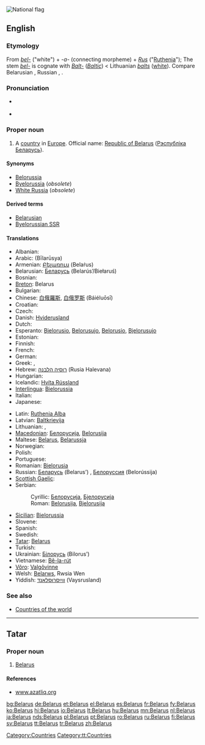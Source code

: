 [[Image:Flag of Belarus.svg|thumb|National flag]]
{{also|Bélarus}}
==English==
{{wikipedia}}

===Etymology===
From {{etyl|sla}} ''[[bel-]]'' ("white") + ''-a-'' (connecting morpheme) + ''[[Rus]]'' ("[[Ruthenia]]"); The stem ''[[bel-]]'' is cognate with ''[[Balt-]]'' (''[[Baltic]]'') < Lithuanian ''[[balts]]'' ([[white]]).  Compare Belarusian {{term|Беларусь|tr=Belarús’|lang=be}}, Russian {{term|Беларусь|tr=Belarús’|lang=ru}}, {{term|Белоруссия|tr=Belorússija|lang=ru}}.

===Pronunciation===
* {{a|UK|US}} {{IPA|/ˈbɛl.ə.ɹus/}}
* {{audio|en-us-Belarus.ogg|Audio (US)}}

===Proper noun===
{{en-proper noun}}

# A [[country]] in [[Europe]]. Official name: [[Republic of Belarus]] ([[Рэспублiка Беларусь]]).

====Synonyms====
* [[Belorussia]]
* [[Byelorussia]] (''obsolete'')
* [[White Russia]] (''obsolete'')

====Derived terms====
* [[Belarusian]]
* [[Byelorussian SSR]]

====Translations====
{{trans-top|country}}
* Albanian: {{t+|sq|Bjellorusia|f|xs=Albanian}}
* Arabic: {{Arab|[[بيلاروسيا]]}} (Bīlarūsya) {{f}}
* Armenian: [[Բելառուս]] (Belaṙus)
* Belarusian: [[Беларусь]] (Belarús’/Biełaruś) {{f}}
* Bosnian: {{t-|bs|Bjelorusija|f}}
* [[Breton]]: Belarus
* Bulgarian: {{t+|bg|Беларус|tr=Belarús|sc=Cyrl}}
* Chinese: [[白俄羅斯]], [[白俄罗斯]] (Báiéluōsī)
* Croatian: {{t-|hr|Bjelorusija}}
* Czech: {{t+|cs|Bělorusko|n}}
* Danish: [[Hviderusland]]
* Dutch: {{t+|nl|Wit-Rusland}}
* Esperanto: [[Bjelorusio]], [[Belorusujo]], [[Belorusio]], [[Bjelorusujo]]
* Estonian: {{t-|et|Valgevene}}
* Finnish: {{t+|fi|Valko-Venäjä}}
* French: {{t+|fr|Biélorussie|f}}
* German: {{t+|de|Weißrussland|n}}
* Greek: {{t+|el|Λευκορωσία|f|tr=Lefkorosía|sc=Grek}}, {{t-|el|Λευκορωσσία|f|tr=Lefkorossía|sc=Grek}}
* Hebrew: [[רוסיה הלבנה]] (Rusia Halevana) {{f}}
* Hungarian: {{t+|hu|Fehéroroszország}}
* Icelandic: [[Hvíta Rússland]]
* [[Interlingua]]: [[Bielorussia]]
* Italian: {{t+|it|Bielorussia|f}}
* Japanese: {{t+|ja|ベラルーシ|tr=Berarūshi|sc=Jpan}}
{{trans-mid}}
* Latin: [[Ruthenia Alba]] {{f}}
* Latvian: [[Baltkrievija]] {{f}}
* Lithuanian: {{t+|lt|Gudija|xs=Lithuanian}}, {{t+|lt|Baltarusija|xs=Lithuanian}}
* [[Macedonian]]: [[Белорусија]], [[Belorusija]]
* Maltese: [[#Maltese|Belarus]], [[Belarussja]]
* Norwegian: {{t+|no|Hviterussland}}
* Polish: {{t+|pl|Białoruś|f}}
* Portuguese: {{t+|pt|Bielorrússia|f}}
* Romanian: [[Bielorusia]]
* Russian: [[Беларусь]] (Belarus’) {{f}}, [[Белоруссия]] (Belorússija) {{f}}
* [[Scottish Gaelic]]:{{t-|gd|Bealaruis|f|xs=Scottish Gaelic}}
* Serbian:
*: Cyrillic: [[Белорусија]], [[Бјелорусија]] {{f}}
*: Roman: [[Belorusija]], [[Bjelorusija]] {{f}}
* [[Sicilian]]: [[Bielorussia]] {{f}}
* Slovene: {{t+|sl|Belorusija|f}}
* Spanish: {{t+|es|Bielorrusia|f}}
* Swedish: {{t+|sv|Vitryssland}}
* [[Tatar]]: [[Belarus#Tatar|Belarus]]
* Turkish: {{t+|tr|Beyaz Rusya}}
* Ukrainian: [[Білорусь]] (Bilorus’) {{f}}
* Vietnamese: [[Bê-la-rút]]
* [[Võro]]: [[Valgõvinne]]
* Welsh: [[Belarws]], Rwsia Wen
* Yiddish: [[ווײַסרוסלאַנד]] (Vaysrusland) {{n}}
{{trans-bottom}}

===See also===
* [[Appendix:Countries of the world|Countries of the world]]

[[Category:Countries]]

----

==Tatar==

===Proper noun===
{{infl|tt|proper noun}}

# [[Belarus#english|Belarus]]

====References====
* [http://www.azatliq.org/analysis/analysis/tb/2003/01/DDA0CF86-7A2F-4437-9318-7D9222190578.asp www.azatliq.org]

[[Category:tt:Countries]]

[[bg:Belarus]]
[[de:Belarus]]
[[et:Belarus]]
[[el:Belarus]]
[[es:Belarus]]
[[fr:Belarus]]
[[fy:Belarus]]
[[ko:Belarus]]
[[hi:Belarus]]
[[io:Belarus]]
[[lt:Belarus]]
[[hu:Belarus]]
[[mn:Belarus]]
[[nl:Belarus]]
[[ja:Belarus]]
[[nds:Belarus]]
[[pl:Belarus]]
[[pt:Belarus]]
[[ro:Belarus]]
[[ru:Belarus]]
[[fi:Belarus]]
[[sv:Belarus]]
[[tt:Belarus]]
[[tr:Belarus]]
[[zh:Belarus]]